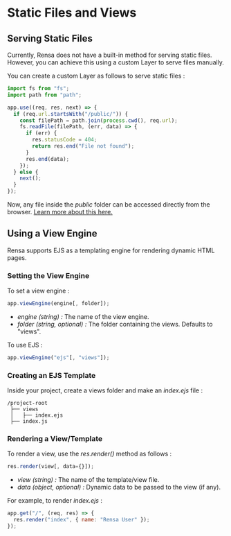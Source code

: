 # Static Files and Views

## Serving Static Files

Currently, Rensa does not have a built-in method for serving static files. However, you can achieve this using a custom Layer to serve files manually.

You can create a custom Layer as follows to serve static files :
```js
import fs from "fs";
import path from "path";

app.use((req, res, next) => {
  if (req.url.startsWith("/public/")) {
    const filePath = path.join(process.cwd(), req.url);
    fs.readFile(filePath, (err, data) => {
      if (err) {
        res.statusCode = 404;
        return res.end("File not found");
      }
      res.end(data);
    });
  } else {
    next();
  }
});
```

Now, any file inside the _public_ folder can be accessed directly from the browser. [Learn more about this here.](/docs/serving-static-files)

## Using a View Engine

Rensa supports EJS as a templating engine for rendering dynamic HTML pages.

### Setting the View Engine

To set a view engine :
```js
app.viewEngine(engine[, folder]);
```
- _engine (string) :_ The name of the view engine.
- _folder (string, optional) :_ The folder containing the views. Defaults to "views".

To use EJS :
```js
app.viewEngine("ejs"[, "views"]);
```

### Creating an EJS Template

Inside your project, create a views folder and make an _index.ejs_ file :
```Files
/project-root
 ├── views
 │   ├── index.ejs
 ├── index.js
```

### Rendering a View/Template

To render a view, use the _res.render()_ method as follows :
```js
res.render(view[, data={}]);
```
- _view (string) :_ The name of the template/view file.
- _data (object, optional) :_ Dynamic data to be passed to the view (if any).

For example, to render _index.ejs_ :
```js
app.get("/", (req, res) => {
  res.render("index", { name: "Rensa User" });
});
```
